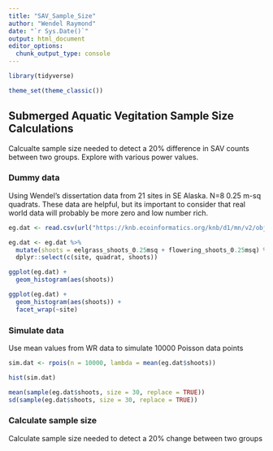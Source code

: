 ```yaml
---
title: "SAV_Sample_Size"
author: "Wendel Raymond"
date: "`r Sys.Date()`"
output: html_document
editor_options: 
  chunk_output_type: console
---
```


```r
library(tidyverse)

theme_set(theme_classic())
```


## Submerged Aquatic Vegitation Sample Size Calculations
Calcualte sample size needed to detect a 20% difference in SAV counts between two groups. Explore with various power values.

### Dummy data
Using Wendel's dissertation data from 21 sites in SE Alaska. N=8 0.25 m-sq quadrats. These data are helpful, but its important to consider that real world data will probably be more zero and low number rich. 

```r
eg.dat <- read.csv(url("https://knb.ecoinformatics.org/knb/d1/mn/v2/object/urn%3Auuid%3A5e946e41-4f5f-4499-9969-766f01113971", method = "libcurl"), stringsAsFactors = FALSE, header = TRUE)

eg.dat <- eg.dat %>% 
  mutate(shoots = eelgrass_shoots_0.25msq + flowering_shoots_0.25msq) %>% 
  dplyr::select(c(site, quadrat, shoots))

ggplot(eg.dat) +
  geom_histogram(aes(shoots))

ggplot(eg.dat) +
  geom_histogram(aes(shoots)) +
  facet_wrap(~site)
```

### Simulate data
Use mean values from WR data to simulate 10000 Poisson data points

```r
sim.dat <- rpois(n = 10000, lambda = mean(eg.dat$shoots))

hist(sim.dat)

mean(sample(eg.dat$shoots, size = 30, replace = TRUE))
sd(sample(eg.dat$shoots, size = 30, replace = TRUE))
```

### Calculate sample size
Calculate sample size needed to detect a 20% change between two groups
```r

```

